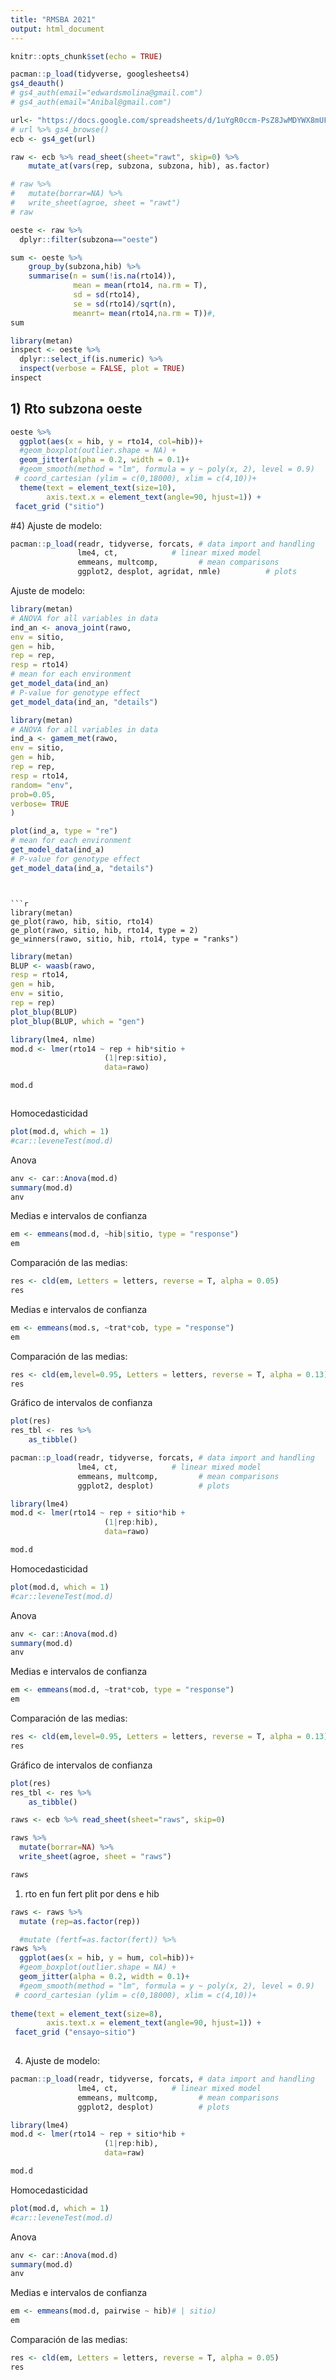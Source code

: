 ```yaml
---
title: "RMSBA 2021"
output: html_document
---
```


```r
knitr::opts_chunk$set(echo = TRUE)
```

```r
pacman::p_load(tidyverse, googlesheets4)
gs4_deauth()
# gs4_auth(email="edwardsmolina@gmail.com")
# gs4_auth(email="Anibal@gmail.com")

url<- "https://docs.google.com/spreadsheets/d/1uYgR0ccm-PsZ8JwMDYWX8mUFI-N4I5ldN1EuB49hfno/edit?usp=sharing"
# url %>% gs4_browse()
ecb <- gs4_get(url)
```

```r
raw <- ecb %>% read_sheet(sheet="rawt", skip=0) %>% 
    mutate_at(vars(rep, subzona, subzona, hib), as.factor)
```

```r
# raw %>% 
#   mutate(borrar=NA) %>% 
#   write_sheet(agroe, sheet = "rawt")
# raw
```

```r
oeste <- raw %>% 
  dplyr::filter(subzona=="oeste") 
```

```r
sum <- oeste %>%
    group_by(subzona,hib) %>%
    summarise(n = sum(!is.na(rto14)), 
              mean = mean(rto14, na.rm = T), 
              sd = sd(rto14), 
              se = sd(rto14)/sqrt(n),
              meanrt= mean(rto14,na.rm = T))#,
sum
```

```r
library(metan)
inspect <- oeste %>% 
  dplyr::select_if(is.numeric) %>% 
  inspect(verbose = FALSE, plot = TRUE)
inspect
```

## 1) Rto subzona oeste

```r
oeste %>% 
  ggplot(aes(x = hib, y = rto14, col=hib))+
  #geom_boxplot(outlier.shape = NA) +
  geom_jitter(alpha = 0.2, width = 0.1)+
  #geom_smooth(method = "lm", formula = y ~ poly(x, 2), level = 0.9)
 # coord_cartesian (ylim = c(0,18000), xlim = c(4,10))+
  theme(text = element_text(size=10),
        axis.text.x = element_text(angle=90, hjust=1)) +
 facet_grid ("sitio")
```

#4) Ajuste de modelo:

```r
pacman::p_load(readr, tidyverse, forcats, # data import and handling
               lme4, ct,            # linear mixed model 
               emmeans, multcomp,         # mean comparisons
               ggplot2, desplot, agridat, nmle)          # plots
```

Ajuste de modelo:

```r
library(metan)
# ANOVA for all variables in data
ind_an <- anova_joint(rawo,
env = sitio,
gen = hib,
rep = rep,
resp = rto14)
# mean for each environment
get_model_data(ind_an)
# P-value for genotype effect
get_model_data(ind_an, "details")
```

```r

library(metan)
# ANOVA for all variables in data
ind_a <- gamem_met(rawo,
env = sitio,
gen = hib,
rep = rep,
resp = rto14,
random= "env",
prob=0.05,
verbose= TRUE
)

plot(ind_a, type = "re")
# mean for each environment
get_model_data(ind_a)
# P-value for genotype effect
get_model_data(ind_a, "details")
```

```


```r
library(metan)
ge_plot(rawo, hib, sitio, rto14)
ge_plot(rawo, sitio, hib, rto14, type = 2)
ge_winners(rawo, sitio, hib, rto14, type = "ranks")
```

```r
library(metan)
BLUP <- waasb(rawo,
resp = rto14,
gen = hib,
env = sitio,
rep = rep)
plot_blup(BLUP)
plot_blup(BLUP, which = "gen")
```




```r
library(lme4, nlme)
mod.d <- lmer(rto14 ~ rep + hib*sitio +
                     (1|rep:sitio), 
                     data=rawo)

mod.d



```

Homocedasticidad

```r

plot(mod.d, which = 1)
#car::leveneTest(mod.d)
```

Anova

```r
anv <- car::Anova(mod.d)
summary(mod.d)
anv

```

Medias e intervalos de confianza

```r
em <- emmeans(mod.d, ~hib|sitio, type = "response")
em
```

Comparación de las medias:

```r
res <- cld(em, Letters = letters, reverse = T, alpha = 0.05)
res
```




Medias e intervalos de confianza

```r
em <- emmeans(mod.s, ~trat*cob, type = "response")
em
```

Comparación de las medias:

```r
res <- cld(em,level=0.95, Letters = letters, reverse = T, alpha = 0.13)
res
```

Gráfico de intervalos de confianza

```r
plot(res)
res_tbl <- res %>%
    as_tibble()
```










```r
pacman::p_load(readr, tidyverse, forcats, # data import and handling
               lme4, ct,            # linear mixed model 
               emmeans, multcomp,         # mean comparisons
               ggplot2, desplot)          # plots
```







```r

library(lme4)
mod.d <- lmer(rto14 ~ rep + sitio*hib +
                     (1|rep:hib), 
                     data=rawo)

mod.d

```


Homocedasticidad

```r

plot(mod.d, which = 1)
#car::leveneTest(mod.d)
```

Anova

```r
anv <- car::Anova(mod.d)
summary(mod.d)
anv

```

Medias e intervalos de confianza

```r
em <- emmeans(mod.d, ~trat*cob, type = "response")
em
```

Comparación de las medias:

```r
res <- cld(em,level=0.95, Letters = letters, reverse = T, alpha = 0.13)
res
```

Gráfico de intervalos de confianza

```r
plot(res)
res_tbl <- res %>%
    as_tibble()
```



```r
raws <- ecb %>% read_sheet(sheet="raws", skip=0)
```

```r
raws %>% 
  mutate(borrar=NA) %>% 
  write_sheet(agroe, sheet = "raws")

raws
```


1) rto en fun fert plit por dens e hib

```r
raws <- raws %>%
  mutate (rep=as.factor(rep))

  #mutate (fertf=as.factor(fert)) %>%
raws %>% 
  ggplot(aes(x = hib, y = hum, col=hib))+
  #geom_boxplot(outlier.shape = NA) +
  geom_jitter(alpha = 0.2, width = 0.1)+
  #geom_smooth(method = "lm", formula = y ~ poly(x, 2), level = 0.9)
 # coord_cartesian (ylim = c(0,18000), xlim = c(4,10))+
  
theme(text = element_text(size=8),
        axis.text.x = element_text(angle=90, hjust=1)) +
 facet_grid ("ensayo~sitio")
  
```

4) Ajuste de modelo:

```r
pacman::p_load(readr, tidyverse, forcats, # data import and handling
               lme4, ct,            # linear mixed model 
               emmeans, multcomp,         # mean comparisons
               ggplot2, desplot)          # plots
```


```r

library(lme4)
mod.d <- lmer(rto14 ~ rep + sitio*hib +
                     (1|rep:hib), 
                     data=raw)

mod.d

```


Homocedasticidad

```r

plot(mod.d, which = 1)
#car::leveneTest(mod.d)
```

Anova

```r
anv <- car::Anova(mod.d)
summary(mod.d)
anv

```

Medias e intervalos de confianza

```r
em <- emmeans(mod.d, pairwise ~ hib)# | sitio)
em

```

Comparación de las medias:

```r
res <- cld(em, Letters = letters, reverse = T, alpha = 0.05)
res
```


